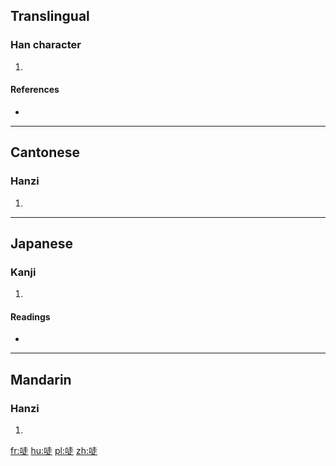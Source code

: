 ==Translingual==

===Han character===
{{Han char|rn=30|rad=口|as=07|sn=10|four=6408<sub>1</sub>|canj=口土卜人 (RGYO)|ids=⿰[[口]][[走]]}}

# {{defn|Han|sort=口07}}

====References====
* {{Han ref|kx=0193.051|dkj=03745|hdz=10624.170|uh=5517|ud=21783|bh=D0F2|bd=53490}}

----

==Cantonese==

===Hanzi===
{{yue-hanzi|jyut=[[dau1]], [[dau2]]|y=dau1, dau2}}

# {{defn|lang=yue|sort=口07}}

----

==Japanese==

===Kanji===
{{ja-kanji|grade=|rs=口07}}

# {{defn|lang=ja|sort=口07}}

====Readings====
* {{ja-readings|on=[[とう]] (tō)|kun=[[これ]] (kore), [[や]] (ya)}}

----

==Mandarin==

===Hanzi===
{{cmn-hanzi|pin=[[dōu]] ([[dou1]])|wg=tou<sup>1</sup>}}

# {{defn|lang=cmn|sort=口07}}

[[fr:唗]]
[[hu:唗]]
[[pl:唗]]
[[zh:唗]]
